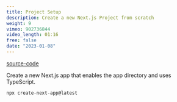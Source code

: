 ```yaml
---
title: Project Setup
description: Create a new Next.js Project from scratch
weight: 9
vimeo: 902736844
video_length: 01:16
free: false
date: "2023-01-08"
---
```


[source-code](https://www.google.com)

Create a new Next.js app that enables the app directory and uses TypeScript.

```terminal title="command line"
npx create-next-app@latest
```